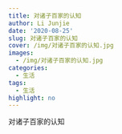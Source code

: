 ```yaml
---
title: 对诸子百家的认知
author: Li Junjie
date: '2020-08-25'
slug: 对诸子百家的认知
cover: /img/对诸子百家的认知.jpg
images:
  - /img/对诸子百家的认知.jpg
categories:
  - 生活
tags:
  - 生活
highlight: no
---
```


对诸子百家的认知